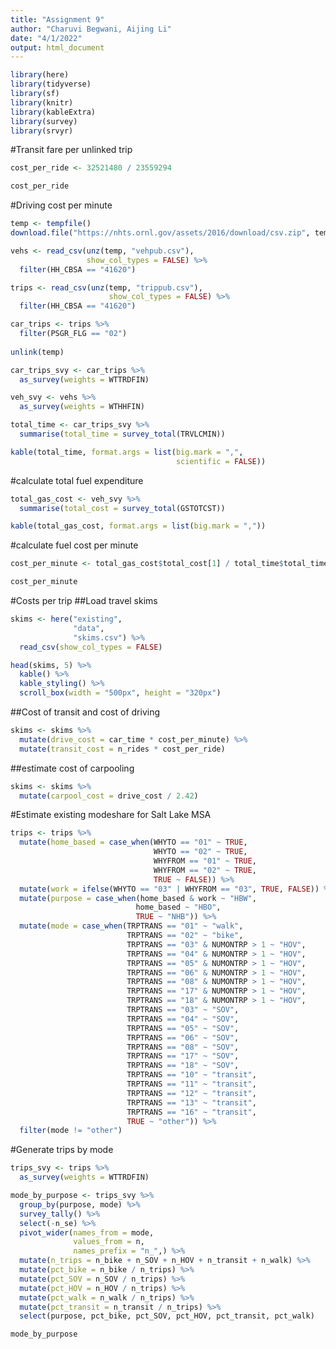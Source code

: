 ```yaml
---
title: "Assignment 9"
author: "Charuvi Begwani, Aijing Li"
date: "4/1/2022"
output: html_document
---
```


```r
library(here)
library(tidyverse)
library(sf)
library(knitr)
library(kableExtra)
library(survey)
library(srvyr)
```
#Transit fare per unlinked trip
```r
cost_per_ride <- 32521480 / 23559294

cost_per_ride
```

#Driving cost per minute

```r
temp <- tempfile()
download.file("https://nhts.ornl.gov/assets/2016/download/csv.zip", temp)

vehs <- read_csv(unz(temp, "vehpub.csv"), 
                 show_col_types = FALSE) %>%
  filter(HH_CBSA == "41620")

trips <- read_csv(unz(temp, "trippub.csv"), 
                      show_col_types = FALSE) %>%
  filter(HH_CBSA == "41620")

car_trips <- trips %>%
  filter(PSGR_FLG == "02") 
  
unlink(temp)
```

```r
car_trips_svy <- car_trips %>%
  as_survey(weights = WTTRDFIN)

veh_svy <- vehs %>%
  as_survey(weights = WTHHFIN)

total_time <- car_trips_svy %>%
  summarise(total_time = survey_total(TRVLCMIN))

kable(total_time, format.args = list(big.mark = ",",
                                     scientific = FALSE))

```

#calculate total fuel expenditure

```r
total_gas_cost <- veh_svy %>%
  summarise(total_cost = survey_total(GSTOTCST))

kable(total_gas_cost, format.args = list(big.mark = ","))
```
#calculate fuel cost per minute

```r
cost_per_minute <- total_gas_cost$total_cost[1] / total_time$total_time[1] 

cost_per_minute
```

#Costs per trip
##Load travel skims
```r
skims <- here("existing",
              "data",
              "skims.csv") %>%
  read_csv(show_col_types = FALSE)

head(skims, 5) %>%
  kable() %>%
  kable_styling() %>%
  scroll_box(width = "500px", height = "320px")
```
##Cost of transit and cost of driving
```r
skims <- skims %>%
  mutate(drive_cost = car_time * cost_per_minute) %>%
  mutate(transit_cost = n_rides * cost_per_ride)
```

##estimate cost of carpooling
```r
skims <- skims %>%
  mutate(carpool_cost = drive_cost / 2.42)
```

#Estimate existing modeshare for Salt Lake MSA
```r
trips <- trips %>%
  mutate(home_based = case_when(WHYTO == "01" ~ TRUE,
                                WHYTO == "02" ~ TRUE,
                                WHYFROM == "01" ~ TRUE,
                                WHYFROM == "02" ~ TRUE,
                                TRUE ~ FALSE)) %>%
  mutate(work = ifelse(WHYTO == "03" | WHYFROM == "03", TRUE, FALSE)) %>%
  mutate(purpose = case_when(home_based & work ~ "HBW",
                            home_based ~ "HBO",
                            TRUE ~ "NHB")) %>%
  mutate(mode = case_when(TRPTRANS == "01" ~ "walk",
                          TRPTRANS == "02" ~ "bike",
                          TRPTRANS == "03" & NUMONTRP > 1 ~ "HOV",
                          TRPTRANS == "04" & NUMONTRP > 1 ~ "HOV",
                          TRPTRANS == "05" & NUMONTRP > 1 ~ "HOV",
                          TRPTRANS == "06" & NUMONTRP > 1 ~ "HOV",
                          TRPTRANS == "08" & NUMONTRP > 1 ~ "HOV",
                          TRPTRANS == "17" & NUMONTRP > 1 ~ "HOV",
                          TRPTRANS == "18" & NUMONTRP > 1 ~ "HOV",
                          TRPTRANS == "03" ~ "SOV",
                          TRPTRANS == "04" ~ "SOV",
                          TRPTRANS == "05" ~ "SOV",
                          TRPTRANS == "06" ~ "SOV",
                          TRPTRANS == "08" ~ "SOV",
                          TRPTRANS == "17" ~ "SOV",
                          TRPTRANS == "18" ~ "SOV",
                          TRPTRANS == "10" ~ "transit",
                          TRPTRANS == "11" ~ "transit",
                          TRPTRANS == "12" ~ "transit",
                          TRPTRANS == "13" ~ "transit",
                          TRPTRANS == "16" ~ "transit",
                          TRUE ~ "other")) %>%
  filter(mode != "other")
```

#Generate trips by mode
```r
trips_svy <- trips %>%
  as_survey(weights = WTTRDFIN)

mode_by_purpose <- trips_svy %>%
  group_by(purpose, mode) %>%
  survey_tally() %>%
  select(-n_se) %>%
  pivot_wider(names_from = mode,
              values_from = n,
              names_prefix = "n_",) %>%
  mutate(n_trips = n_bike + n_SOV + n_HOV + n_transit + n_walk) %>%
  mutate(pct_bike = n_bike / n_trips) %>%
  mutate(pct_SOV = n_SOV / n_trips) %>%
  mutate(pct_HOV = n_HOV / n_trips) %>%
  mutate(pct_walk = n_walk / n_trips) %>%
  mutate(pct_transit = n_transit / n_trips) %>%
  select(purpose, pct_bike, pct_SOV, pct_HOV, pct_transit, pct_walk)

mode_by_purpose
```

